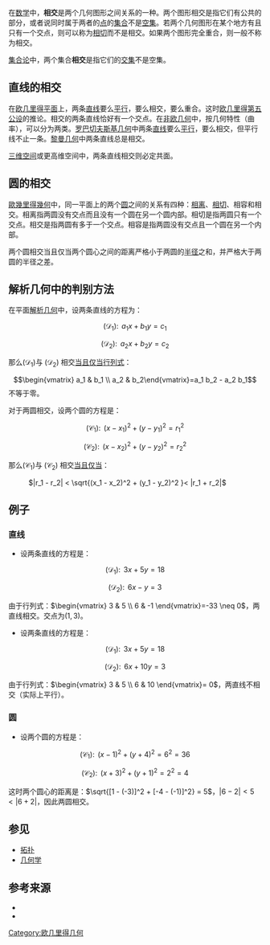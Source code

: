 在[[数学|数学]]中，'''相交'''是两个几何图形之间关系的一种。两个图形相交是指它们有公共的部分，或者说同时属于两者的[[点|点]]的[[集合|集合]]不是[[空集|空集]]。若两个几何图形在某个地方有且只有一个交点，则可以称为[[相切|相切]]而不是相交。如果两个图形完全重合，则一般不称为相交。

[[集合论|集合论]]中，两个集合'''相交'''是指它们的[[交集|交集]]不是空集。

==直线的相交==
在[[欧几里得|欧几里得]][[歐幾里得幾何|平面]]上，两条[[直线|直线]]要么[[平行|平行]]，要么相交，要么重合。这时[[平行公設|欧几里得第五公设]]的推论。相交的两条直线恰好有一个交点。在[[非欧几何|非欧几何]]中，按几何特性（曲率），可以分为两类。[[双曲几何|罗巴切夫斯基几何]]中两条[[直线|直线]]要么[[平行|平行]]，要么相交，但平行线不止一条。[[黎曼几何|黎曼几何]]中两条直线总是相交。

[[空间几何|三维空间]]或更高维空间中，两条直线相交则必定共面。

==圆的相交==
[[歐幾里得幾何|歐幾里得幾何]]中，同一平面上的两个[[圆|圆]]之间的关系有四种：[[相离|相离]]、[[相切|相切]]、相容和相交。相离指两圆没有交点而且没有一个圆在另一个圆内部。相切是指两圆只有一个交点。相交是指两圆有多于一个交点。相容是指两圆没有交点且一个圆在另一个内部。

两个圆相交当且仅当两个圆心之间的距离严格小于两圆的[[半径|半径]]之和，并严格大于两圆的半径之差。

==解析几何中的判别方法==
在平面[[解析几何|解析几何]]中，设两条直线的方程为：
:<math>(\mathcal{D}_1) :\, \ a_1 x + b_1 y = c_1</math>
:<math>(\mathcal{D}_2) :\, \ a_2 x + b_2 y = c_2</math>

那么<math>(\mathcal{D}_1)</math>与 <math>(\mathcal{D}_2)</math> 相交[[当且仅当|当且仅当]][[行列式|行列式]]：
:<math>\begin{vmatrix} a_1 & b_1 \\ a_2 & b_2\end{vmatrix}=a_1 b_2 - a_2 b_1 </math>不等于零。

对于两圆相交，设两个圆的方程是：
:<math>(\mathcal{C}_1) :\, \ (x - x_1)^2 + (y - y_1)^2 = r_1^2</math>
:<math>(\mathcal{C}_2) :\, \ (x - x_2)^2 + (y - y_2)^2 = r_2^2</math>

那么<math>(\mathcal{C}_1)</math>与 <math>(\mathcal{C}_2)</math> 相交[[当且仅当|当且仅当]]：
: <math>|r_1 - r_2| < \sqrt{(x_1 - x_2)^2 + (y_1 - y_2)^2 }< |r_1 + r_2|</math>

==例子==
===直线===
*设两条直线的方程是：
:<math>(\mathcal{D}_1) :\, \ 3 x + 5 y = 18</math>
:<math>(\mathcal{D}_2) :\, \ 6 x  - y = 3</math>

由于行列式：<math>\begin{vmatrix} 3 & 5 \\ 6 & -1 \end{vmatrix}=-33 \neq 0 </math>，两直线相交。交点为<math>(1, 3)</math>。

*设两条直线的方程是：
:<math>(\mathcal{D}_1) :\, \ 3 x + 5 y = 18</math>
:<math>(\mathcal{D}_2) :\, \ 6 x + 10 y = 3</math>

由于行列式：<math>\begin{vmatrix} 3 & 5 \\ 6 & 10 \end{vmatrix}= 0 </math>，两直线不相交（实际上平行）。

===圆===
*设两个圆的方程是：
:<math>(\mathcal{C}_1) :\, \ (x - 1)^2 + (y +4)^2 = 6^2 = 36</math>
:<math>(\mathcal{C}_2) :\, \ (x + 3)^2 + (y +1)^2 = 2^2 = 4</math>

这时两个圆心的距离是：<math>\sqrt{[1 - (-3)]^2 + [-4 - (-1)]^2} = 5</math>，<math>|6 - 2|< 5 <|6+2|</math>，因此两圆相交。

==参见==
*[[拓扑|拓扑]]
*[[几何学|几何学]]

==参考来源==
*{{cite book | title = 近代欧氏几何学|author =R.A.约翰逊 著，单壿 译 | publisher =上海教育出版社 |year = 1999 |isbn = 7-532-06392-0 }}
*{{cite book | title = 解析几何学|author =盛为民 | publisher =浙江大学出版社 |year = 2008 |isbn = 7-308-06149-0 }}

{{几何术语}}

[[Category:欧几里得几何|Category:欧几里得几何]]